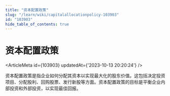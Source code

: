 ```yaml
---
title: "资本配置政策"
slug: "/learn/wiki/capitalallocationpolicy-103903"
id: "103903"
hide_table_of_contents: true
---
```



# 资本配置政策

<ArticleMeta id={103903} updatedAt={'2023-10-13 20:20:24'} />
<div className='border-solid border-b border-t-0 my-4 border-[var(--ifm-color-gray-300)]' />

资本配置政策是指企业如何分配其资本以实现最大化的股东价值。这包括决定投资项目、分配股利、回购股票、发行新股等方面。资本配置政策的目标是平衡企业内部投资和外部投资，以实现最佳回报。
